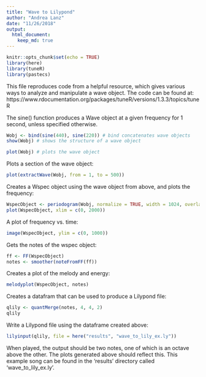```yaml
---
title: "Wave to Lilypond"
author: "Andrea Lanz"
date: "11/26/2018"
output:
  html_document:
    keep_md: true
---
```


```r
knitr::opts_chunk$set(echo = TRUE)
library(here)
library(tuneR)
library(pastecs)
```

This file reproduces code from a helpful resource, which gives various ways to analyze and manipulate a wave object. The code can be found at:
https://www.rdocumentation.org/packages/tuneR/versions/1.3.3/topics/tuneR 
 
The sine() function produces a Wave object at a given frequency for 1 second, unless specified otherwise.

```r
Wobj <- bind(sine(440), sine(220)) # bind concatenates wave objects
show(Wobj) # shows the structure of a wave object
```

```r
plot(Wobj) # plots the wave object
```

Plots a section of the wave object:
```r
plot(extractWave(Wobj, from = 1, to = 500))
```

Creates a Wspec object using the wave object from above, and plots the frequency:
```r
WspecObject <- periodogram(Wobj, normalize = TRUE, width = 1024, overlap = 512)
plot(WspecObject, xlim = c(0, 2000))
```

A plot of frequency vs. time:
```r
image(WspecObject, ylim = c(0, 1000))
```
Gets the notes of the wspec object:
```r
ff <- FF(WspecObject)
notes <- smoother(noteFromFF(ff))
```

Creates a plot of the melody and energy:
```r
melodyplot(WspecObject, notes)
```

Creates a datafram that can be used to produce a Lilypond file:
```r
qlily <- quantMerge(notes, 4, 4, 2)
qlily
```

Write a Lilypond file using the dataframe created above:
```r
lilyinput(qlily, file = here("results", "wave_to_lily_ex.ly"))
```

When played, the output should be two notes, one of which is an octave above the other. The plots generated above should reflect this. This example song can be found in the 'results' directory called 'wave_to_lily_ex.ly'.

